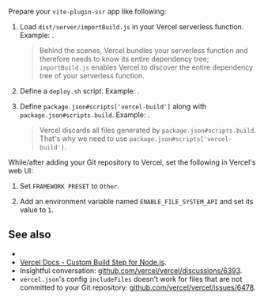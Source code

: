 
Prepare your `vite-plugin-ssr` app like following:

 1. Load `dist/server/importBuild.js` in your Vercel serverless function.
    Example: <RepoLink path='/examples/vercel/vercel/render.js' />.
    > Behind the scenes, Vercel bundles your serverless function and therefore needs to know its entire dependency tree;
    > `importBuild.js` enables Vercel to discover the entire dependency tree of your serverless function.

 2. Define a `deploy.sh` script.
    Example: <RepoLink path='/examples/vercel/vercel/deploy.sh' />.

 3. Define `package.json#scripts['vercel-build']` along with `package.json#scripts.build`.
    Example: <RepoLink path='/examples/vercel/package.json' />.
    > Vercel discards all files generated by `package.json#scripts.build`. That's why we need to use `package.json#scripts['vercel-build']`.

While/after adding your Git repository to Vercel, set the following in Vercel's web UI:

 1. Set `FRAMEWORK PRESET` to `Other`.

 2. Add an environment variable named `ENABLE_FILE_SYSTEM_API` and set its value to `1`.

## See also

 - <Link href="/importBuild.js" />
 - [Vercel Docs - Custom Build Step for Node.js](https://vercel.com/docs/runtimes#advanced-usage/advanced-node-js-usage/custom-build-step-for-node-js).
 - Insightful conversation: [github.com/vercel/vercel/discussions/6393](https://github.com/vercel/vercel/discussions/6393#discussioncomment-1008607).
 - `vercel.json`'s config `includeFiles` doesn't work for files that are not committed to your Git repository: [github.com/vercel/vercel/issues/6478](https://github.com/vercel/vercel/issues/6478).
